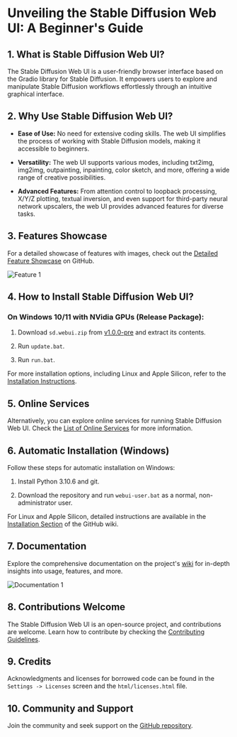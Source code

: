 # Unveiling the Stable Diffusion Web UI: A Beginner's Guide

## 1. What is Stable Diffusion Web UI?

The Stable Diffusion Web UI is a user-friendly browser interface based on the Gradio library for Stable Diffusion. It empowers users to explore and manipulate Stable Diffusion workflows effortlessly through an intuitive graphical interface.

## 2. Why Use Stable Diffusion Web UI?

- **Ease of Use:** No need for extensive coding skills. The web UI simplifies the process of working with Stable Diffusion models, making it accessible to beginners.

- **Versatility:** The web UI supports various modes, including txt2img, img2img, outpainting, inpainting, color sketch, and more, offering a wide range of creative possibilities.

- **Advanced Features:** From attention control to loopback processing, X/Y/Z plotting, textual inversion, and even support for third-party neural network upscalers, the web UI provides advanced features for diverse tasks.

## 3. Features Showcase

For a detailed showcase of features with images, check out the [Detailed Feature Showcase](https://github.com/AUTOMATIC1111/stable-diffusion-webui/wiki/Features) on GitHub.

![Feature 1](https://picsum.photos/400/400?random=3)

## 4. How to Install Stable Diffusion Web UI?

### On Windows 10/11 with NVidia GPUs (Release Package):

1. Download `sd.webui.zip` from [v1.0.0-pre](https://github.com/AUTOMATIC1111/stable-diffusion-webui/releases/tag/v1.0.0-pre) and extract its contents.

2. Run `update.bat`.

3. Run `run.bat`.

For more installation options, including Linux and Apple Silicon, refer to the [Installation Instructions](https://github.com/AUTOMATIC1111/stable-diffusion-webui/wiki/Install-and-Run-on-NVidia-GPUs).

## 5. Online Services

Alternatively, you can explore online services for running Stable Diffusion Web UI. Check the [List of Online Services](https://github.com/AUTOMATIC1111/stable-diffusion-webui/wiki/Online-Services) for more information.

## 6. Automatic Installation (Windows)

Follow these steps for automatic installation on Windows:

1. Install Python 3.10.6 and git.

2. Download the repository and run `webui-user.bat` as a normal, non-administrator user.

For Linux and Apple Silicon, detailed instructions are available in the [Installation Section](https://github.com/AUTOMATIC1111/stable-diffusion-webui/wiki/Installation-on-Intel-Silicon) of the GitHub wiki.

## 7. Documentation

Explore the comprehensive documentation on the project's [wiki](https://github.com/AUTOMATIC1111/stable-diffusion-webui/wiki) for in-depth insights into usage, features, and more.

![Documentation 1](https://picsum.photos/400/400?random=1)

## 8. Contributions Welcome

The Stable Diffusion Web UI is an open-source project, and contributions are welcome. Learn how to contribute by checking the [Contributing Guidelines](https://github.com/AUTOMATIC1111/stable-diffusion-webui/wiki/Contributing).

## 9. Credits

Acknowledgments and licenses for borrowed code can be found in the `Settings -> Licenses` screen and the `html/licenses.html` file.

## 10. Community and Support

Join the community and seek support on the [GitHub repository](https://github.com/AUTOMATIC1111/stable-diffusion-webui).
